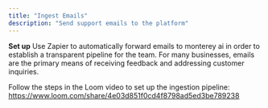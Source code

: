```yaml
---
title: "Ingest Emails"
description: "Send support emails to the platform"
---
```


**Set up**
Use Zapier to automatically forward emails to monterey ai in order to establish a transparent pipeline for the team. For many businesses, emails are the primary means of receiving feedback and addressing customer inquiries. 

Follow the steps in the Loom video to set up the ingestion pipeline: https://www.loom.com/share/4e03d851f0cd4f8798ad5ed3be789238
